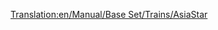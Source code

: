 [[Translation:en/Manual/Base Set/Trains/AsiaStar]]
{{fr/Train|Image=[[File:en/Asiastar.png]]
|Nom="AsiaStar"
|Coût=50 390£ (100 780$)
|Vitesse=265 km/h (165 mph)
|Poids=94 t
|Puissance=8000 cv (5966 kW)
|Entretien=3 514£ (7 028$)
|Conception=1992
|Vie=25
|Capacité=N/A
|Description=C'est la locomotive [[fr/Manual/Base Set/Chemin de fer électrifié|électrique sur rail]] la plus rapide du jeu. Elle se présente comme une paire de locomotives électriques à haute puissance - chacune à un bout du train.
|Réalité=Ce train est l'équivalent Transport Tycoon du train [https://www.wikipedia.org/wiki/fr:TGV TMST Eurostar (classe 373)] (qui sert dans le Tunnel sous la Manche), et les derniers modèles de [https://www.wikipedia.org/wiki/fr:TGV TGV].
}}